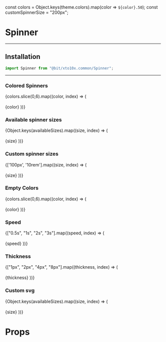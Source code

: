const colors = Object.keys(theme.colors).map(color => `${color}.50`);
const customSpinnerSize = "200px";

<Meta title="Atoms/Spinner" component={Spinner}/>

# Spinner

----

## Installation

```jsx
import Spinner from "@bit/xto10x.common/Spinner";
```

----

### Colored Spinners

<Preview>
  <Story name="Colored">
    <Box
      display="grid"
      gridTemplateColumns="repeat(auto-fill, minmax(150px, 1fr))"
      gridGap="30px"
      justifyContent="start"
      alignItems="end"
      textAlign="center"
    >
      {colors.slice(0,6).map((color, index) => (
        <Box>
          <Spinner color={color} size="40px" />
          <br />
          <br />
          <Text type="label">{color}</Text>
        </Box>
      ))}
    </Box>
  </Story>
</Preview>


### Available spinner sizes

<Preview>
  <Story name="Available Spinner Sizes">
    <Box
      display="grid"
      gridTemplateColumns="repeat(auto-fill, minmax(150px, 1fr))"
      gridGap="30px"
      justifyContent="start"
      alignItems="end"
      textAlign="center"
    >
      {Object.keys(availableSizes).map((size, index) => (
        <Box>
          <Spinner size={size} />
          <br />
          <br />
          <Text type="label">{size}</Text>
        </Box>
      ))}
    </Box>
  </Story>
</Preview>


### Custom spinner sizes

<Preview>
  <Story name="Custom Sizes">
    <Box
      display="grid"
      gridTemplateColumns="repeat(auto-fill, minmax(150px, 1fr))"
      gridGap="30px"
      justifyContent="start"
      alignItems="end"
      textAlign="center"
    >
      {['100px', '10rem'].map((size, index) => (
        <Box>
          <Spinner size={size} />
          <br />
          <br />
          <Text type="label">{size}</Text>
        </Box>
      ))}
    </Box>
  </Story>
</Preview>

### Empty Colors

<Preview>
  <Story name="Empty Colors">
    <Box
      display="grid"
      gridTemplateColumns="repeat(auto-fill, minmax(150px, 1fr))"
      gridGap="30px"
      justifyContent="start"
      alignItems="end"
      textAlign="center"
    >
      {colors.slice(0,6).map((color, index) => (
        <Box>
          <Spinner color={color} emptyColor="#dddddd" size="40px" />
          <br />
          <br />
          <Text type="label">{color}</Text>
        </Box>
      ))}
    </Box>
  </Story>
</Preview>


### Speed

<Preview>
  <Story name="Speed">
    <Box
      display="grid"
      gridTemplateColumns="repeat(auto-fill, minmax(150px, 1fr))"
      gridGap="30px"
      justifyContent="start"
      alignItems="end"
      textAlign="center"
    >
      {["0.5s", "1s", "2s", "3s"].map((speed, index) => (
        <Box>
          <Spinner speed={speed} size="40px" />
          <br />
          <br />
          <Text type="label">{speed}</Text>
        </Box>
      ))}
    </Box>
  </Story>
</Preview>


### Thickness

<Preview>
  <Story name="Thickness">
    <Box
      display="grid"
      gridTemplateColumns="repeat(auto-fill, minmax(150px, 1fr))"
      gridGap="30px"
      justifyContent="start"
      alignItems="end"
      textAlign="center"
    >
      {["1px", "2px", "4px", "8px"].map((thickness, index) => (
        <Box>
          <Spinner thickness={thickness} size="40px" />
          <br />
          <br />
          <Text type="label">{thickness}</Text>
        </Box>
      ))}
    </Box>
  </Story>
</Preview>


### Custom svg

<Preview>
  <Story name="Custom svg">
    <Box
      display="grid"
      gridTemplateColumns="repeat(auto-fill, minmax(150px, 1fr))"
      gridGap="30px"
      justifyContent="start"
      alignItems="end"
      textAlign="center"
    >
      {Object.keys(availableSizes).map((size, index) => (
          <Box>
            <Spinner size={size} customSVG="https://loading.io/assets/img/p/landing/comment.svg" />
            <br />
            <br />
            <Text type="label">{size}</Text>
          </Box>
        ))}
    </Box>
  </Story>
</Preview>


# Props

<Props of={Spinner} />